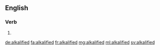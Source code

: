 ==English==

===Verb===
{{head|en|verb form}}

# {{en-past of|alkalify}}

[[de:alkalified]]
[[fa:alkalified]]
[[fr:alkalified]]
[[mg:alkalified]]
[[ml:alkalified]]
[[sv:alkalified]]